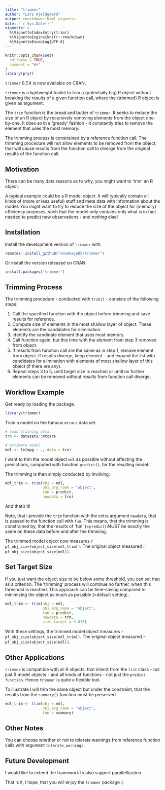 ```yaml
---
title: "trimmer"
author: "Lars Kjeldgaard"
output: rmarkdown::html_vignette
date: "`r Sys.Date()`"
vignette: >
  %\VignetteIndexEntry{trimr}
  %\VignetteEngine{knitr::rmarkdown}
  %\VignetteEncoding{UTF-8}
---
```


```r
knitr::opts_chunk$set(
  collapse = TRUE,
  comment = "#>"
)
library(pryr)
```

`trimmer` 0.7.4 is now available on CRAN. 

`trimmer` is a lightweight toolkit to trim a (potentially big) R object without
breaking the results of a given function call, where the (trimmed) R object
is given as argument.

The `trim` function is the bread and butter of `trimmer`. It seeks to reduce
the size of an R object by recursively removing elements from the object 
one-by-one. It does so in a 'greedy' fashion - it constantly tries to 
remove the element that uses the most memory. 

The trimming process is constrained by a reference function call. The trimming 
procedure will not allow elements to be removed from the object, that will 
cause results from the function call to diverge from the original results of 
the function call.

## Motivation

There can be many data reasons as to why, you might want to 'trim' an R object.

A typical example could be a R model object. It will typically contain all kinds
of (more or less useful) stuff and meta data with information about the model. 
You might want to try to reduce the size of the object for (memory) efficiency purposes,
such that the model only contains only what is in fact needed to predict 
new observations - and _nothing_ else!

## Installation

Install the development version of `trimmer` with:

```r
remotes::install_github("smaakage85/trimmer")
```

Or install the version released on CRAN: 

```r
install.packages("trimmer")
```

## Trimming Process

The trimming procedure - conducted with `trim()` - consists of the following steps:

1. Call the specified function with the object before trimming and save results for reference.
2. Compute size of elements in the most shallow layer of object. These elements are the candidates for elimination. 
3. Identify the candidate element that uses most memory.
4. Call function again, but this time with the element from step 3 removed from object.
5. If results from function call are the same as in step 1, remove element from object. If results diverge, keep element - and expand the list with candidates for elimination with elements of most shallow layer of this object (if there are any).
6. Repeat steps 3 to 5, until target size is reached or until no further 
elements can be removed without results from function call diverge.

## Workflow Example

Get ready by loading the package.

```r
library(trimmer)
```

Train a model on the famous `mtcars` data set.

```r
# load training data.
trn <- datasets::mtcars

# estimate model.
mdl <- lm(mpg ~ ., data = trn)
```

I want to trim the model object `mdl` as possible without affecting the predictions,
computed with function `predict()`, for the resulting model. 

The trimming is then simply conducted by invoking: 

```r
mdl_trim <- trim(obj = mdl,
                 obj_arg_name = "object",
                 fun = predict,
                 newdata = trn)
```

And that's it!

Note, that I provide the `trim` function with the extra argument `newdata`, that
is passed to the function call with `fun`. This means, that the trimming is 
constrained by, that the results of 'fun' (=`predict`) _MUST_ be exactly the same
on these data before and after the trimming.

The trimmed model object now measures `r pf_obj_size(object_size(mdl_trim))`. The original 
object measured `r pf_obj_size(object_size(mdl))`.

## Set Target Size

If you just want the object size to be below some threshold, you can set that
as a criterion. The 'trimming' process will continue no further, when this 
threshold is reached. This approach can be time-saving compared to 
minimizing the object as much as possible (=default setting).

```r
mdl_trim <- trim(obj = mdl,
                 obj_arg_name = "object",
                 fun = predict,
                 newdata = trn,
                 size_target = 0.015)
```

With these settings, the trimmed model object measures `r pf_obj_size(object_size(mdl_trim))`. The original 
object measured `r pf_obj_size(object_size(mdl))`.

## Other Applications

`trimmer` is compatible with all R objects, that inherit from the `list`
class - not just R model objects - and all kinds of functions - not just the
`predict function`. Hence `trimmer` is quite a flexible tool.

To illustrate I will trim the same object but under the constraint, that the
results from the `summary()` function must be preserved.


```r
mdl_trim <- trim(obj = mdl,
                 obj_arg_name = "object",
                 fun = summary)
```

## Other Notes

You can choose whether or not to tolerate warnings from reference function calls  with argument `tolerate_warnings`. 

## Future Development 

I would like to extend the framework to also support parallellization.

That is it, I hope, that you will enjoy the `trimmer` package :)